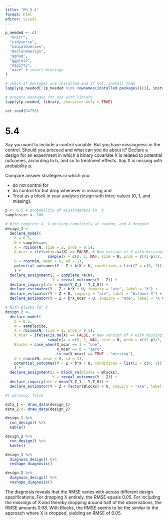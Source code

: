 ```yaml
---
title: "PH_5.4"
format: html
editor: visual
---
```


```r
p_needed <- c(
  "knitr",
  "tidyverse",
  "CausalQueries",
  "DeclareDesign",
  "ggdag",
  "ggplot2",
  "dagitty",
  "mice" # insert missings
)

# check if packages are installed and if not, install them
lapply(p_needed[!(p_needed %in% rownames(installed.packages()))], install.packages)

# prepare packages for use with library
lapply(p_needed, library, character.only = TRUE)
```

```r
set.seed(84756)
```

# 5.4

Say you want to include a control variable. But you have missingness in the control. Should you proceed and what can you do about it? Declare a design for an experiment in which a binary covariate X is related to potential outcomes, according to b, and so to treatment effects. Say X is missing with probability p.

Compare answer strategies in which you:

- do not control for 
- do control for but drop whenever is missing and
- Treat as a block in your analysis design with three values (0, 1, and missing).

```r
p <- 0.5 # probability of missingeness in  X
samplesize <- 100

# With complete X, X missing completely at random, and X dropped
design_1 <- 
  declare_model(
    b = 0.5,
    N = samplesize,
    X = rbinom(N, size = 1, prob = 0.5),
    X_mcar = ifelse(is.na(X) == FALSE, # New version of X with missings (missing completely at random)
                   sample(x = c(0, 1, NA), size = N, prob = c((1-p)/2, (1-p)/2, p), replace = TRUE)),
    U = rnorm(N, mean = 0, sd = 1),
    potential_outcomes(Y ~ Z + b*X + U, conditions = list(Z = c(0, 1)))
    ) +
  declare_assignment(Z = complete_ra(N),
                     Y = reveal_outcomes(Y ~ Z)) +
  declare_inquiry(ate = mean(Y_Z_1 - Y_Z_0)) +
  declare_estimator(Y ~ Z + b*X + U, inquiry = "ate", label = "X") +
  declare_estimator(Y ~ Z + U, inquiry = "ate", label = "Without X") +
  declare_estimator(Y ~ Z + b*X_mcar + U, inquiry = "ate", label = "X MCAR")

# With Blocks for X
design_2 <-
  declare_model(
    b = 0.5,
    N = samplesize,
    X = rbinom(N, size = 1, prob = 0.5),
    X_mcar = ifelse(is.na(X) == FALSE, # New version of X with missings (missing completely at random)
                   sample(x = c(0, 1, NA), size = N, prob = c((1-p)/2, (1-p)/2, p), replace = TRUE)),
    Blocks = case_when(X_mcar == 1 ~ "one",
                       X_mcar == 0 ~ "zero",
                       is.na(X_mcar) == TRUE ~ "missing"),
    U = rnorm(N, mean = 0, sd = 1),
    potential_outcomes(Y ~ Z + b*X + U, conditions = list(Z = c(0, 1)))
    ) +
  declare_assignment(Z = block_ra(blocks = Blocks),
                     Y = reveal_outcomes(Y ~ Z)) +
  declare_inquiry(ate = mean(Y_Z_1 - Y_Z_0)) +
  declare_estimator(Y ~ Z + factor(Blocks) + U, inquiry = "ate", label = "X MCAR Blocks") # including fixed effects for blocks by inserting Blocks as a factor
```

```r
#| warning: false

data_1 <- draw_data(design_1)
data_2 <- draw_data(design_2)

design_1 %>% 
  run_design() %>%
  kable()

design_2 %>% 
  run_design() %>%
  kable()

design_1 %>% 
  diagnose_design() %>%
  reshape_diagnosis()

design_2 %>% 
  diagnose_design() %>%
  reshape_diagnosis()
```

The diagnosis reveals that the RMSE varies with across different design specifications. For dropping X entirely, the RMSE equals 0.05. For including the missings of X and thereby dropping around half of the observations, the RMSE amounts 0.08. With Blocks, the RMSE seems to be the similar to the approach where X is dropped, yielding an RMSE of 0.05.